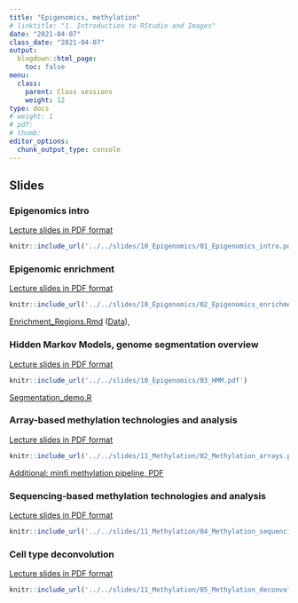 ```yaml
---
title: "Epigenomics, methylation"
# linktitle: "1. Introduction to RStudio and Images"
date: "2021-04-07"
class_date: "2021-04-07"
output:
  blogdown::html_page:
    toc: false
menu:
  class:
    parent: Class sessions
    weight: 12
type: docs
# weight: 1 
# pdf: 
# thumb: 
editor_options: 
  chunk_output_type: console
---
```


## Slides

### Epigenomics intro

<a href="../../slides/10_Epigenomics/01_Epigenomics_intro.pdf" target="_blank">Lecture slides in PDF format</a>

```r
knitr::include_url('../../slides/10_Epigenomics/01_Epigenomics_intro.pdf')
```

### Epigenomic enrichment

<a href="../../slides/10_Epigenomics/02_Epigenomics_enrichment.pdf" target="_blank">Lecture slides in PDF format</a>

```r
knitr::include_url('../../slides/10_Epigenomics/02_Epigenomics_enrichment.pdf')
```

<a href="../../slides/10_Epigenomics/lab/Enrichment_Regions.Rmd" target="_blank">Enrichment_Regions.Rmd</a> (<a href="../../slides/10_Epigenomics/data/Horvath_cpg_all.bed" target="_blank">Data</a>),

### Hidden Markov Models, genome segmentation overview

<a href="../../slides/10_Epigenomics/03_HMM.pdf" target="_blank">Lecture slides in PDF format</a>

```r
knitr::include_url('../../slides/10_Epigenomics/03_HMM.pdf')
```

<a href="../../slides/10_Epigenomics/lab/Segmentation_demo.R" target="_blank">Segmentation_demo.R</a>

### Array-based methylation technologies and analysis

<a href="../../slides/11_Methylation/02_Methylation_arrays.pdf" target="_blank">Lecture slides in PDF format</a>

```r
knitr::include_url('../../slides/11_Methylation/02_Methylation_arrays.pdf')
```

<a href="../../slides/11_Methylation/03_Methylation_minfi.pdf.pdf" target="_blank">Additional: minfi methylation pipeline, PDF</a>

### Sequencing-based methylation technologies and analysis

<a href="../../slides/11_Methylation/04_Methylation_sequencing.pdf" target="_blank">Lecture slides in PDF format</a>

```r
knitr::include_url('../../slides/11_Methylation/04_Methylation_sequencing.pdf')
```

### Cell type deconvolution

<a href="../../slides/11_Methylation/05_Methylation_deconvolution.pdf" target="_blank">Lecture slides in PDF format</a>

```r
knitr::include_url('../../slides/11_Methylation/05_Methylation_deconvolution.pdf')
```








